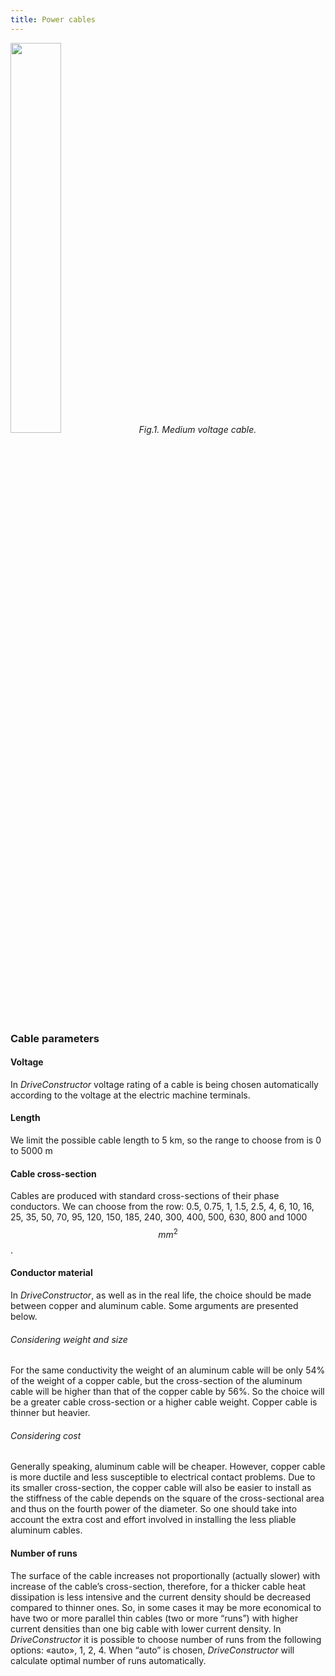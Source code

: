 ```yaml
---
title: Power cables
---
```



<img src={cable1Image.src} width="40%" height="40%" /> _Fig.1. Medium voltage cable._

### Cable parameters
#### Voltage
In *DriveConstructor* voltage rating of a cable is being chosen automatically according to the voltage at the electric machine terminals.

#### Length
We limit the possible cable length to 5 km, so the range to choose from is 0 to 5000 m

#### Cable cross-section
Cables are produced with standard cross-sections of their phase conductors. We can choose from the row: 0.5, 0.75, 1, 1.5, 2.5, 4, 6, 10, 16, 25, 35, 50, 70, 95, 120, 150, 185, 240, 300, 400, 500, 630, 800 and 1000 $$mm^2$$.

#### Conductor material
In *DriveConstructor*, as well as in the real life, the choice should be made between copper and aluminum cable. Some arguments are presented below.
###### Considering weight and size
For the same conductivity the weight of an aluminum cable will be only 54% of the weight of a copper cable, but the cross-section of the aluminum cable will be higher than that of the copper cable by 56%. So the choice will be a greater cable cross-section or a higher cable weight. Copper cable is thinner but heavier.
###### Considering cost
Generally speaking, aluminum cable will be cheaper. However, copper cable is more ductile and less susceptible to electrical contact problems. Due to its smaller cross-section, the copper cable will also be easier to install as the stiffness of the cable depends on the square of the cross-sectional area and thus on the fourth power of the diameter. So one should take into account the extra cost and effort involved in installing the less pliable aluminum cables.

#### Number of runs
The surface of the cable increases not proportionally (actually slower) with increase of the cable’s cross-section, therefore, for a thicker cable heat dissipation is less intensive and the current density should be decreased compared to thinner ones. So, in some cases it may be more economical to have two or more parallel thin cables (two or more “runs”) with higher current densities than one big cable with lower current density.
In *DriveConstructor* it is possible to choose number of runs from the following options: «auto», 1, 2, 4.
When “auto” is chosen, *DriveConstructor* will calculate optimal number of runs automatically.

